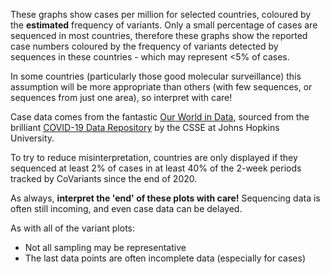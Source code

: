 These graphs show cases per million for selected countries, coloured by the **estimated** frequency of variants. Only a small percentage of cases are sequenced in most countries, therefore these graphs show the reported case numbers coloured by the frequency of variants detected by sequences in these countries - which may represent &lt;5% of cases.

In some countries (particularly those good molecular surveillance) this assumption will be more appropriate than others (with few sequences, or sequences from just one area), so interpret with care!

Case data comes from the fantastic [Our World in Data](https://ourworldindata.org/coronavirus), sourced from the brilliant [COVID-19 Data Repository](https://github.com/CSSEGISandData/COVID-19) by the CSSE at Johns Hopkins University.


To try to reduce misinterpretation, countries are only displayed if they sequenced at least 2% of cases in at least 40% of the 2-week periods tracked by CoVariants since the end of 2020.

As always, **interpret the 'end' of these plots with care!** Sequencing data is often still incoming, and even case data can be delayed.

As with all of the variant plots:

- Not all sampling may be representative
- The last data points are often incomplete data (especially for cases)

